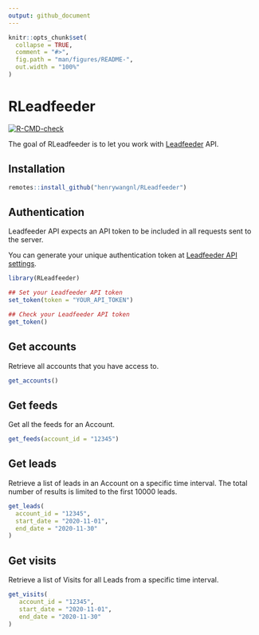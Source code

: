 ```yaml
---
output: github_document
---
```


<!-- README.md is generated from README.Rmd. Please edit that file -->

```r
knitr::opts_chunk$set(
  collapse = TRUE,
  comment = "#>",
  fig.path = "man/figures/README-",
  out.width = "100%"
)
```

# RLeadfeeder

<!-- badges: start -->
[![R-CMD-check](https://github.com/henrywangnl/RLeadfeeder/workflows/R-CMD-check/badge.svg)](https://github.com/henrywangnl/RLeadfeeder/actions)
<!-- badges: end -->

The goal of RLeadfeeder is to let you work with [Leadfeeder](https://www.leadfeeder.com/) API.

## Installation

```r
remotes::install_github("henrywangnl/RLeadfeeder")
```


## Authentication

Leadfeeder API expects an API token to be included in all requests sent to the server.

You can generate your unique authentication token at [Leadfeeder API settings](https://app.leadfeeder.com/l/settings/personal/api-tokens).


```r
library(RLeadfeeder)

## Set your Leadfeeder API token
set_token(token = "YOUR_API_TOKEN")

## Check your Leadfeeder API token
get_token()
```

## Get accounts

Retrieve all accounts that you have access to.

```r
get_accounts()
```

## Get feeds

Get all the feeds for an Account.

```r
get_feeds(account_id = "12345")
```

## Get leads

Retrieve a list of leads in an Account on a specific time interval. The total number of results is limited to the first 10000 leads.

```r
get_leads(
  account_id = "12345", 
  start_date = "2020-11-01", 
  end_date = "2020-11-30"
)
```

## Get visits

Retrieve a list of Visits for all Leads from a specific time interval.

```r
get_visits(
   account_id = "12345", 
   start_date = "2020-11-01", 
   end_date = "2020-11-30"
)
```

